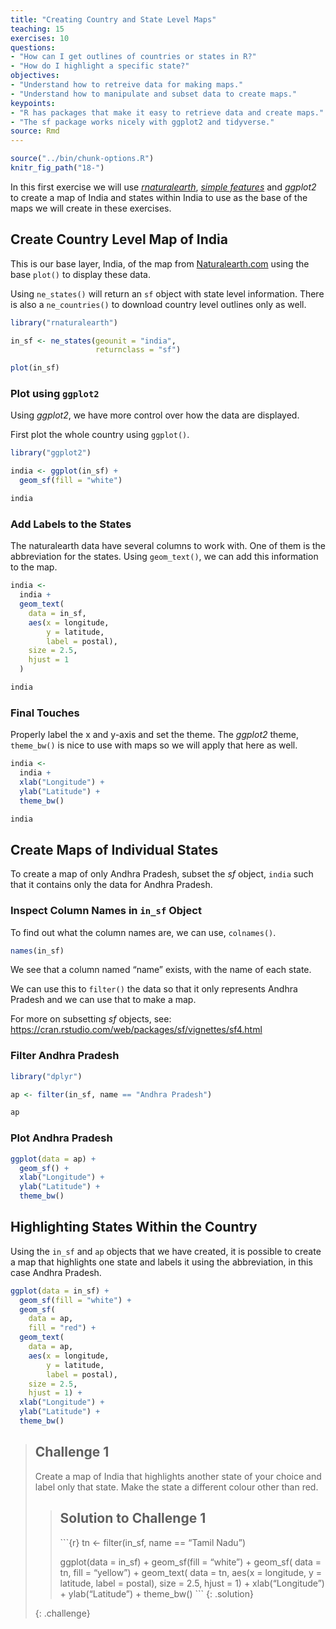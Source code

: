 ```yaml
---
title: "Creating Country and State Level Maps"
teaching: 15
exercises: 10
questions:
- "How can I get outlines of countries or states in R?"
- "How do I highlight a specific state?"
objectives:
- "Understand how to retreive data for making maps."
- "Understand how to manipulate and subset data to create maps."
keypoints:
- "R has packages that make it easy to retrieve data and create maps."
- "The sf package works nicely with ggplot2 and tidyverse."
source: Rmd
---
```



```r
source("../bin/chunk-options.R")
knitr_fig_path("18-")
```

In this first exercise we will use [_rnaturalearth_](https://github.com/ropenscilabs/rnaturalearth), [_simple features_](https://cran.r-project.org/web/packages/sf/vignettes/sf1.html) and
_ggplot2_ to create a map of India and states within India to use as the base of the maps we will create in these exercises.

## Create Country Level Map of India

This is our base layer, India, of the map from [Naturalearth.com](https://naturalearth.com/) using the base `plot()` to display these data.

Using `ne_states()` will return an `sf` object with state level information. There is also a `ne_countries()` to download country level outlines only as well.

```r
library("rnaturalearth")

in_sf <- ne_states(geounit = "india",
                   returnclass = "sf")

plot(in_sf)
```

### Plot using `ggplot2`

Using _ggplot2_, we have more control over how the data are displayed.

First plot the whole country using `ggplot()`.

```r
library("ggplot2")

india <- ggplot(in_sf) +
  geom_sf(fill = "white")

india
```

### Add Labels to the States

The naturalearth data have several columns to work with. One of them is the abbreviation for the states. Using `geom_text()`, we can add this information to the map. 

```r
india <-
  india +
  geom_text(
    data = in_sf,
    aes(x = longitude,
        y = latitude,
        label = postal),
    size = 2.5,
    hjust = 1
  )

india
```

### Final Touches

Properly label the x and y-axis and set the theme. The _ggplot2_ theme, `theme_bw()` is nice to use with maps so we will apply that here as well.

```r
india <- 
  india +
  xlab("Longitude") +
  ylab("Latitude") +
  theme_bw()

india
```

## Create Maps of Individual States

To create a map of only Andhra Pradesh, subset the _sf_ object, `india` such that it contains only the data for Andhra Pradesh.

### Inspect Column Names in `in_sf` Object

To find out what the column names are, we can use, `colnames()`.

```r
names(in_sf)
```

We see that a column named "name" exists, with the name of each state.

We can use this to `filter()` the data so that it only represents Andhra Pradesh and we can use that to make a map.

For more on subsetting _sf_ objects, see: <https://cran.rstudio.com/web/packages/sf/vignettes/sf4.html>

### Filter Andhra Pradesh

```r
library("dplyr")

ap <- filter(in_sf, name == "Andhra Pradesh")

ap
```

### Plot Andhra Pradesh

```r
ggplot(data = ap) +
  geom_sf() +
  xlab("Longitude") +
  ylab("Latitude") +
  theme_bw()
```

## Highlighting States Within the Country

Using the `in_sf` and `ap` objects that we have created, it is possible to create a map that highlights one state and labels it using the abbreviation, in this case Andhra Pradesh.

```r
ggplot(data = in_sf) +
  geom_sf(fill = "white") +
  geom_sf(
    data = ap,
    fill = "red") +
  geom_text(
    data = ap,
    aes(x = longitude,
        y = latitude,
        label = postal),
    size = 2.5,
    hjust = 1) +
  xlab("Longitude") +
  ylab("Latitude") +
  theme_bw()
```


> ## Challenge 1
>
> Create a map of India that highlights another state of your choice and label
> only that state.
> Make the state a different colour other than red.
>
> > ## Solution to Challenge 1
> >```{r}
> > tn <- filter(in_sf, name == "Tamil Nadu")
> > 
> > ggplot(data = in_sf) +
> >  geom_sf(fill = "white") +
> >  geom_sf(
> >    data = tn,
> >    fill = "yellow") +
> >  geom_text(
> >    data = tn,
> >    aes(x = longitude,
> >        y = latitude,
> >        label = postal),
> >    size = 2.5,
> >    hjust = 1) +
> >  xlab("Longitude") +
> >  ylab("Latitude") +
> >  theme_bw()
> > ```
> {: .solution}
>
{: .challenge}

